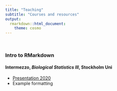 ```yaml
---
title: "Teaching"
subtitle: "Courses and resources"
output:
  rmarkdown::html_document:
    theme: cosmo
---
```


<br>

### Intro to RMarkdown

#### Intermezzo, *Biological Statistics III*, Stockholm Uni

* [Presentation 2020](teaching_files/rMarkdown_BiostatIII/IntroToRMarkdown2020.html)  
* Example formatting